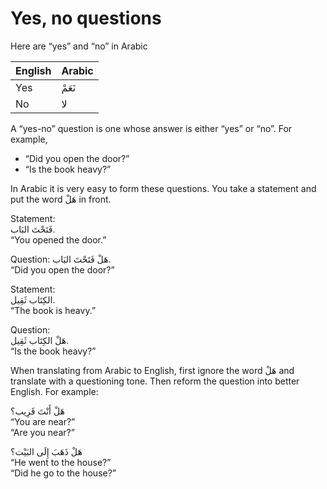 # Yes, no questions

Here are "yes" and "no" in Arabic

| English | Arabic |
|:--------|:---------|
|Yes  |[نَعَمْ]{.ar} |
|No   |[لا]{.ar} |

A "yes-no" question is one whose answer is either "yes" or "no". For example,

+ "Did you open the door?"
+ "Is the book heavy?"

In Arabic it is very easy to form these questions. You take a statement and put the word [هَلْ]{.ar} in front.

Statement:  
[فَتَحْتَ البَاب.]{.ar}  
"You opened the door."

Question:
[هَلْ فَتَحْتَ البَاب.]{.ar}  
"Did you open the door?"

Statement:  
[الكِتَاب ثَقِيل.]{.ar}  
"The book is heavy."

Question:  
[هَلْ الكِتَاب ثَقِيل.]{.ar}  
"Is the book heavy?"

When translating from Arabic to English, first ignore the word [هَلْ]{.ar} and translate with a questioning tone. Then reform the question into better English. For example:

[هَلْ أَنْتَ قَرِيب؟]{.ar}  
"You are near?"  
"Are you near?"

[هَلْ ذَهَبَ إِلَى البَيْت؟]{.ar}  
"He went to the house?"  
"Did he go to the house?"
